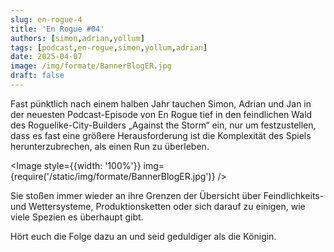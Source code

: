 ---
slug: en-rogue-4
title: 'En Rogue #04'
authors: [simon,adrian,yollum]
tags: [podcast,en-rogue,simon,yollum,adrian]
date: 2025-04-07
image: /img/formate/BannerBlogER.jpg
draft: false
---


Fast pünktlich nach einem halben Jahr tauchen Simon, Adrian und Jan in der neuesten Podcast-Episode von En Rogue tief in den feindlichen Wald des Roguelike-City-Builders „Against the Storm“ ein, nur um festzustellen, dass es fast eine größere Herausforderung ist die Komplexität des Spiels herunterzubrechen, als einen Run zu überleben.

<Image style={{width: '100%'}} img={require('/static/img/formate/BannerBlogER.jpg')} />

<!--truncate-->

Sie stoßen immer wieder an ihre Grenzen der Übersicht über Feindlichkeits- und Wettersysteme, Produktionsketten oder sich darauf zu einigen, wie viele Spezien es überhaupt gibt.

Hört euch die Folge dazu an und seid geduldiger als die Königin.

<ReactPlayer
    width="100%"
    height="50px"
    controls
    url='https://m10z.picnotes.de/EnRogue/EnRogue_004.mp3'
/>
